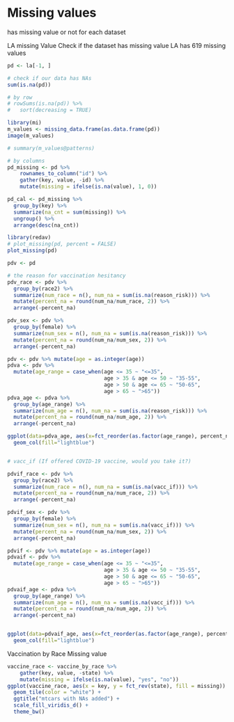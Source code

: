 # Missing values
has missing value or not for each dataset 

LA missing Value 
Check if the dataset has missing value 
LA has 619 missing values 
```r
pd <- la[-1, ]

# check if our data has NAs 
sum(is.na(pd))
```

```r
# by row 
# rowSums(is.na(pd)) %>%
#   sort(decreasing = TRUE)

library(mi)
m_values <- missing_data.frame(as.data.frame(pd))
image(m_values)

# summary(m_values@patterns)

# by columns 
pd_missing <- pd %>% 
    rownames_to_column("id") %>% 
    gather(key, value, -id) %>% 
    mutate(missing = ifelse(is.na(value), 1, 0))

pd_cal <- pd_missing %>% 
  group_by(key) %>%
  summarize(na_cnt = sum(missing)) %>%
  ungroup() %>%
  arrange(desc(na_cnt))

library(redav)
# plot_missing(pd, percent = FALSE)
plot_missing(pd)

pdv <- pd

# the reason for vaccination hesitancy 
pdv_race <- pdv %>% 
  group_by(race2) %>% 
  summarize(num_race = n(), num_na = sum(is.na(reason_risk))) %>% 
  mutate(percent_na = round(num_na/num_race, 2)) %>% 
  arrange(-percent_na)

pdv_sex <- pdv %>% 
  group_by(female) %>% 
  summarize(num_sex = n(), num_na = sum(is.na(reason_risk))) %>% 
  mutate(percent_na = round(num_na/num_sex, 2)) %>% 
  arrange(-percent_na)

pdv <- pdv %>% mutate(age = as.integer(age))
pdva <- pdv %>% 
  mutate(age_range = case_when(age <= 35 ~ "<=35", 
                               age > 35 & age <= 50 ~ "35-55", 
                               age > 50 & age <= 65 ~ "50-65", 
                               age > 65 ~ ">65"))
pdva_age <- pdva %>%
  group_by(age_range) %>%
  summarize(num_age = n(), num_na = sum(is.na(reason_risk))) %>%
  mutate(percent_na = round(num_na/num_age, 2)) %>%
  arrange(-percent_na)

ggplot(data=pdva_age, aes(x=fct_reorder(as.factor(age_range), percent_na), y=percent_na)) + 
  geom_col(fill="lightblue")


# vacc_if (If offered COVID-19 vaccine, would you take it?)

pdvif_race <- pdv %>% 
  group_by(race2) %>% 
  summarize(num_race = n(), num_na = sum(is.na(vacc_if))) %>% 
  mutate(percent_na = round(num_na/num_race, 2)) %>% 
  arrange(-percent_na)

pdvif_sex <- pdv %>% 
  group_by(female) %>% 
  summarize(num_sex = n(), num_na = sum(is.na(vacc_if))) %>% 
  mutate(percent_na = round(num_na/num_sex, 2)) %>% 
  arrange(-percent_na)

pdvif <- pdv %>% mutate(age = as.integer(age))
pdvaif <- pdv %>% 
  mutate(age_range = case_when(age <= 35 ~ "<=35", 
                               age > 35 & age <= 50 ~ "35-55", 
                               age > 50 & age <= 65 ~ "50-65", 
                               age > 65 ~ ">65"))
pdvaif_age <- pdva %>%
  group_by(age_range) %>%
  summarize(num_age = n(), num_na = sum(is.na(vacc_if))) %>%
  mutate(percent_na = round(num_na/num_age, 2)) %>%
  arrange(-percent_na)


ggplot(data=pdvaif_age, aes(x=fct_reorder(as.factor(age_range), percent_na), y=percent_na)) + 
  geom_col(fill="lightblue")


```

Vaccination by Race Missing value 
```r
vaccine_race <- vaccine_by_race %>% 
    gather(key, value, -state) %>% 
    mutate(missing = ifelse(is.na(value), "yes", "no"))
ggplot(vaccine_race, aes(x = key, y = fct_rev(state), fill = missing)) +
  geom_tile(color = "white") + 
  ggtitle("mtcars with NAs added") +
  scale_fill_viridis_d() + 
  theme_bw()

```